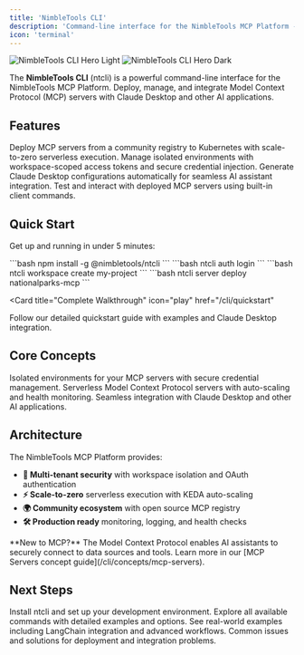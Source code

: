 ```yaml
---
title: 'NimbleTools CLI'
description: 'Command-line interface for the NimbleTools MCP Platform - deploy, manage, and integrate MCP servers with Claude Desktop'
icon: 'terminal'
---
```


<img
  className="block dark:hidden"
  src="/images/og-image.png"
  alt="NimbleTools CLI Hero Light"
/>
<img
  className="hidden dark:block"
  src="/images/og-image.png"
  alt="NimbleTools CLI Hero Dark"
/>

The **NimbleTools CLI** (ntcli) is a powerful command-line interface for the NimbleTools MCP Platform. Deploy, manage, and integrate Model Context Protocol (MCP) servers with Claude Desktop and other AI applications.

## Features

<CardGroup cols={2}>
  <Card
    title="Deploy MCP Servers"
    icon="rocket"
    href="/cli/quickstart"
  >
    Deploy MCP servers from a community registry to Kubernetes with scale-to-zero serverless execution.
  </Card>
  <Card
    title="Workspace Management"
    icon="folder-tree"
    href="/cli/concepts/workspaces"
  >
    Manage isolated environments with workspace-scoped access tokens and secure credential injection.
  </Card>
  <Card
    title="Claude Desktop Integration"
    icon="robot"
    href="/dev/claude-desktop-integration"
  >
    Generate Claude Desktop configurations automatically for seamless AI assistant integration.
  </Card>
  <Card
    title="MCP Client Tools"
    icon="wrench"
    href="/cli/commands/mcp/connect"
  >
    Test and interact with deployed MCP servers using built-in client commands.
  </Card>
</CardGroup>

## Quick Start

Get up and running in under 5 minutes:

<Steps>
  <Step title="Install ntcli">
    ```bash
    npm install -g @nimbletools/ntcli
    ```
  </Step>
  <Step title="Authenticate">
    ```bash
    ntcli auth login
    ```
  </Step>
  <Step title="Create a workspace">
    ```bash
    ntcli workspace create my-project
    ```
  </Step>
  <Step title="Deploy an MCP server">
    ```bash
    ntcli server deploy nationalparks-mcp
    ```
  </Step>
</Steps>

<Card
  title="Complete Walkthrough"
  icon="play"
  href="/cli/quickstart"
>
  Follow our detailed quickstart guide with examples and Claude Desktop integration.
</Card>

## Core Concepts

<CardGroup cols={3}>
  <Card
    title="Workspaces"
    icon="folder"
    href="/cli/concepts/workspaces"
  >
    Isolated environments for your MCP servers with secure credential management.
  </Card>
  <Card
    title="MCP Servers"
    icon="server"
    href="/cli/concepts/mcp-servers"
  >
    Serverless Model Context Protocol servers with auto-scaling and health monitoring.
  </Card>
  <Card
    title="Claude Integration"
    icon="brain"
    href="/dev/claude-desktop-integration"
  >
    Seamless integration with Claude Desktop and other AI applications.
  </Card>
</CardGroup>

## Architecture

The NimbleTools MCP Platform provides:

- **🔐 Multi-tenant security** with workspace isolation and OAuth authentication
- **⚡ Scale-to-zero** serverless execution with KEDA auto-scaling  
- **🌍 Community ecosystem** with open source MCP registry
- **🛠️ Production ready** monitoring, logging, and health checks

<Callout type="info">
  **New to MCP?** The Model Context Protocol enables AI assistants to securely connect to data sources and tools. Learn more in our [MCP Servers concept guide](/cli/concepts/mcp-servers).
</Callout>

## Next Steps

<CardGroup cols={2}>
  <Card
    title="Installation Guide"
    icon="download"
    href="/cli/installation"
  >
    Install ntcli and set up your development environment.
  </Card>
  <Card
    title="Command Reference"
    icon="book"
    href="/cli/commands/auth/login"
  >
    Explore all available commands with detailed examples and options.
  </Card>
  <Card
    title="Examples"
    icon="code"
    href="/dev/examples/complete-workflow"
  >
    See real-world examples including LangChain integration and advanced workflows.
  </Card>
  <Card
    title="Troubleshooting"
    icon="wrench"
    href="/dev/troubleshooting"
  >
    Common issues and solutions for deployment and integration problems.
  </Card>
</CardGroup>
